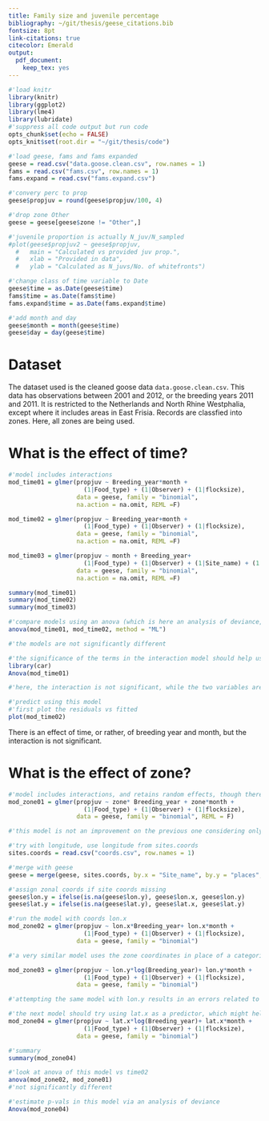 ```yaml
---
title: Family size and juvenile percentage
bibliography: ~/git/thesis/geese_citations.bib
fontsize: 8pt
link-citations: true
citecolor: Emerald
output: 
  pdf_document: 
    keep_tex: yes
---
```

```r
#'load knitr
library(knitr)
library(ggplot2)
library(lme4)
library(lubridate)
#'suppress all code output but run code
opts_chunk$set(echo = FALSE)
opts_knit$set(root.dir = "~/git/thesis/code")
```

```r
#'load geese, fams and fams expanded
geese = read.csv("data.goose.clean.csv", row.names = 1)
fams = read.csv("fams.csv", row.names = 1)
fams.expand = read.csv("fams.expand.csv")

#'convery perc to prop
geese$propjuv = round(geese$propjuv/100, 4)

#'drop zone Other
geese = geese[geese$zone != "Other",]

#'juvenile proportion is actually N_juv/N_sampled
#plot(geese$propjuv2 ~ geese$propjuv,
  #   main = "Calculated vs provided juv prop.",
  #   xlab = "Provided in data",
  #   ylab = "Calculated as N_juvs/No. of whitefronts")

#'change class of time variable to Date
geese$time = as.Date(geese$time)
fams$time = as.Date(fams$time)
fams.expand$time = as.Date(fams.expand$time)

#'add month and day
geese$month = month(geese$time)
geese$day = day(geese$time)
```

# Dataset
The dataset used is the cleaned goose data ```data.goose.clean.csv```. This data has observations between 2001 and 2012, or the breeding years 2011 and 2011. It is restricted to the Netherlands and North Rhine Westphalia, except where it includes areas in East Frisia. Records are classfied into zones. Here, all zones are being used.

# What is the effect of time?

```r
#'model includes interactions
mod_time01 = glmer(propjuv ~ Breeding_year*month +
                     (1|Food_type) + (1|Observer) + (1|flocksize),
                   data = geese, family = "binomial",
                   na.action = na.omit, REML =F)

mod_time02 = glmer(propjuv ~ Breeding_year+month +
                     (1|Food_type) + (1|Observer) + (1|flocksize),
                   data = geese, family = "binomial",
                   na.action = na.omit, REML =F)

mod_time03 = glmer(propjuv ~ month + Breeding_year+
                     (1|Food_type) + (1|Observer) + (1|Site_name) + (1|flocksize),
                   data = geese, family = "binomial",
                   na.action = na.omit, REML =F)

summary(mod_time01)
summary(mod_time02)
summary(mod_time03)

#'compare models using an anova (which is here an analysis of deviance, iiuc), and specifying the the maximum likelihood method, which in this case gives the same value as the REML method.
anova(mod_time01, mod_time02, method = "ML")

#'the models are not significantly different

#'the significance of the terms in the interaction model should help us decide whether to model an interaction or not
library(car)
Anova(mod_time01)

#'here, the interaction is not significant, while the two variables are. the interaction can be removed.

#'predict using this model
#'first plot the residuals vs fitted
plot(mod_time02)
```

There is an effect of time, or rather, of breeding year and month, but the interaction is not significant.

# What is the effect of zone?

```r

#'model includes interactions, and retains random effects, though there is no evidence that they should be retained, at least from previous models. maximum likelihood is used in place of REML
mod_zone01 = glmer(propjuv ~ zone* Breeding_year + zone*month +
                     (1|Food_type) + (1|Observer) + (1|flocksize),
                   data = geese, family = "binomial", REML = F)

#'this model is not an improvement on the previous one considering only breeding year and month, since zone is not found to be a significant predictor. bryr and month remain significant predictors.

#'try with longitude, use longitude from sites.coords
sites.coords = read.csv("coords.csv", row.names = 1)

#'merge with geese
geese = merge(geese, sites.coords, by.x = "Site_name", by.y = "places", all.x = T)

#'assign zonal coords if site coords missing
geese$lon.y = ifelse(is.na(geese$lon.y), geese$lon.x, geese$lon.y)
geese$lat.y = ifelse(is.na(geese$lat.y), geese$lat.x, geese$lat.y)

#'run the model with coords lon.x
mod_zone02 = glmer(propjuv ~ lon.x*Breeding_year+ lon.x*month +
                     (1|Food_type) + (1|Observer) + (1|flocksize),
                   data = geese, family = "binomial")

#'a very similar model uses the zone coordinates in place of a categorical variable. this model shows that the zonal x coordinate (ie, longitude of the coordinate pair assigned to each zone) is a significant factor.

mod_zone03 = glmer(propjuv ~ lon.y*log(Breeding_year)+ lon.y*month +
                     (1|Food_type) + (1|Observer) + (1|flocksize),
                   data = geese, family = "binomial")

#'attempting the same model with lon.y results in an errors related to the data, which is due to the fact that the breeding year is a continuous variable much larger than the month or lon, which are mag 1e01, where year is 1e03. this was fixed by using the log of the year, and this allowed the model to run, but it showed no significant effect of longitude.

#'the next model should try using lat.x as a predictor, which might help determine in which direction the gradient if any lies.
mod_zone04 = glmer(propjuv ~ lat.x*log(Breeding_year)+ lat.x*month +
                     (1|Food_type) + (1|Observer) + (1|flocksize),
                   data = geese, family = "binomial")

#'summary
summary(mod_zone04)

#'look at anova of this model vs time02
anova(mod_zone02, mod_zone01)
#'not significantly different

#'estimate p-vals in this model via an analysis of deviance
Anova(mod_zone04)

```

